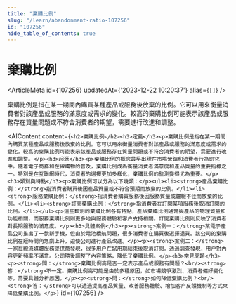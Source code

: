 ```yaml
---
title: "棄購比例"
slug: "/learn/abandonment-ratio-107256"
id: "107256"
hide_table_of_contents: true
---
```



# 棄購比例

<ArticleMeta id={107256} updatedAt={'2023-12-22 10:20:37'} alias={`[]`} />
<div className='border-solid border-b border-t-0 my-4 border-[var(--ifm-color-gray-300)]' />

棄購比例是指在某一期間內購買某種產品或服務後放棄的比例。它可以用來衡量消費者對該產品或服務的滿意度或需求的變化。較高的棄購比例可能表示該產品或服務存在質量問題或不符合消費者的期望，需要進行改進和調整。

<AIContent content={`<h2>棄購比例</h2><h3>定義</h3><p>棄購比例是指在某一期間內購買某種產品或服務後放棄的比例。它可以用來衡量消費者對該產品或服務的滿意度或需求的變化。較高的棄購比例可能表示該產品或服務存在質量問題或不符合消費者的期望，需要進行改進和調整。</p><h3>起源</h3><p>棄購比例的概念最早出現在市場營銷和消費者行為研究中。隨着電子商務和在線購物的普及，棄購比例成為衡量消費者滿意度和產品質量的重要指標之一。特別是在互聯網時代，消費者的選擇更加多樣化，棄購比例的監測變得尤為重要。</p><h3>類別與特點</h3><p>棄購比例可以分為以下幾類：</p><ul><li><strong>產品棄購比例：</strong>指消費者購買後因產品質量或不符合預期而放棄的比例。</li><li><strong>服務棄購比例：</strong>指消費者購買服務後因服務質量或體驗不佳而放棄的比例。</li><li><strong>訂閲棄購比例：</strong>指消費者在訂閲某項服務後取消訂閲的比例。</li></ul><p>這些類別的棄購比例各有特點，產品棄購比例通常與產品的物理質量和功能相關，而服務棄購比例則更多地與服務體驗和客户支持相關。訂閲棄購比例則反映了消費者對長期服務的滿意度。</p><h3>具體案例</h3><p><strong>案例一：</strong>某電子產品公司推出了一款新手機，但由於電池續航問題，很多消費者在購買後選擇退貨。該公司的棄購比例在短時間內急劇上升，迫使公司進行產品改進。</p><p><strong>案例二：</strong>一家在線流媒體服務提供商發現，很多用户在試用期結束後取消訂閲。通過調查發現，用户對內容更新頻率不滿意。公司隨後調整了內容策略，降低了棄購比例。</p><h3>常見問題</h3><p><strong>問：</strong>棄購比例高是否一定表示產品或服務有問題？<br/><strong>答：</strong>不一定。棄購比例高可能是由於多種原因，如市場競爭激烈、消費者偏好變化等。需要具體分析原因。</p><p><strong>問：</strong>如何降低棄購比例？<br/><strong>答：</strong>可以通過提高產品質量、改善服務體驗、增加客户反饋機制等方式來降低棄購比例。</p>`} id={107256} />
